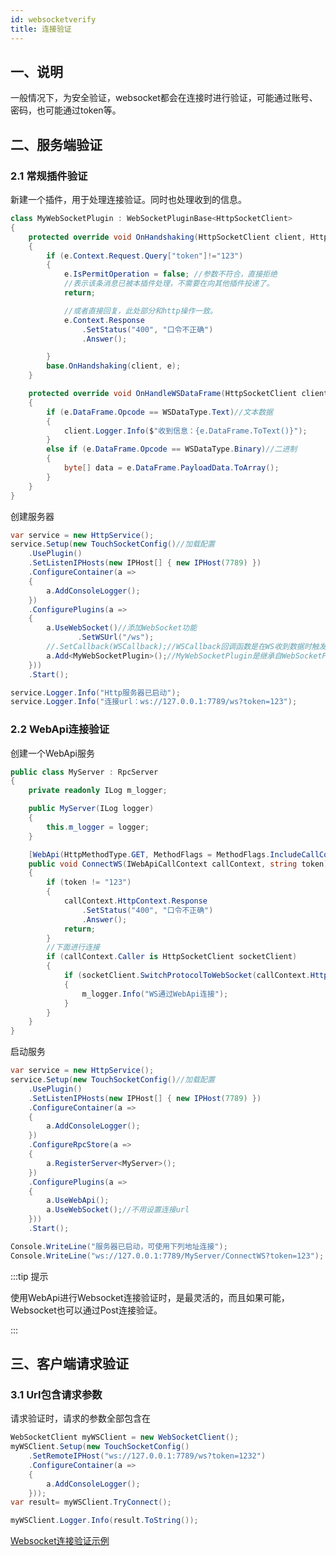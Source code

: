 ```yaml
---
id: websocketverify
title: 连接验证
---
```


## 一、说明

一般情况下，为安全验证，websocket都会在连接时进行验证，可能通过账号、密码，也可能通过token等。

## 二、服务端验证

### 2.1 常规插件验证

新建一个插件，用于处理连接验证。同时也处理收到的信息。

```csharp
class MyWebSocketPlugin : WebSocketPluginBase<HttpSocketClient>
{
    protected override void OnHandshaking(HttpSocketClient client, HttpContextEventArgs e)
    {
        if (e.Context.Request.Query["token"]!="123")
        {
            e.IsPermitOperation = false; //参数不符合，直接拒绝
            //表示该条消息已被本插件处理，不需要在向其他插件投递了。
            return;

            //或者直接回复，此处部分和http操作一致。
            e.Context.Response
                .SetStatus("400", "口令不正确")
                .Answer();

        }
        base.OnHandshaking(client, e);
    }

    protected override void OnHandleWSDataFrame(HttpSocketClient client, WSDataFrameEventArgs e)
    {
        if (e.DataFrame.Opcode == WSDataType.Text)//文本数据
        {
            client.Logger.Info($"收到信息：{e.DataFrame.ToText()}");
        }
        else if (e.DataFrame.Opcode == WSDataType.Binary)//二进制
        {
            byte[] data = e.DataFrame.PayloadData.ToArray();
        }
    }
}

```

创建服务器

```csharp
var service = new HttpService();
service.Setup(new TouchSocketConfig()//加载配置
    .UsePlugin()
    .SetListenIPHosts(new IPHost[] { new IPHost(7789) })
    .ConfigureContainer(a =>
    {
        a.AddConsoleLogger();
    })
    .ConfigurePlugins(a =>
    {
        a.UseWebSocket()//添加WebSocket功能
               .SetWSUrl("/ws");
        //.SetCallback(WSCallback);//WSCallback回调函数是在WS收到数据时触发回调的。下面会用插件，所以我们不使用这种方式
        a.Add<MyWebSocketPlugin>();//MyWebSocketPlugin是继承自WebSocketPluginBase的插件。
    }))
    .Start();

service.Logger.Info("Http服务器已启动");
service.Logger.Info("连接url：ws://127.0.0.1:7789/ws?token=123");
```

### 2.2 WebApi连接验证

创建一个WebApi服务

```csharp
public class MyServer : RpcServer
{
    private readonly ILog m_logger;

    public MyServer(ILog logger)
    {
        this.m_logger = logger;
    }

    [WebApi(HttpMethodType.GET, MethodFlags = MethodFlags.IncludeCallContext)]
    public void ConnectWS(IWebApiCallContext callContext, string token)
    {
        if (token != "123")
        {
            callContext.HttpContext.Response
                .SetStatus("400", "口令不正确")
                .Answer();
            return;
        }
        //下面进行连接
        if (callContext.Caller is HttpSocketClient socketClient)
        {
            if (socketClient.SwitchProtocolToWebSocket(callContext.HttpContext))
            {
                m_logger.Info("WS通过WebApi连接");
            }
        }
    }
}
```

启动服务

```csharp
var service = new HttpService();
service.Setup(new TouchSocketConfig()//加载配置
    .UsePlugin()
    .SetListenIPHosts(new IPHost[] { new IPHost(7789) })
    .ConfigureContainer(a =>
    {
        a.AddConsoleLogger();
    })
    .ConfigureRpcStore(a =>
    {
        a.RegisterServer<MyServer>();
    })
    .ConfigurePlugins(a =>
    {
        a.UseWebApi();
        a.UseWebSocket();//不用设置连接url
    }))
    .Start();

Console.WriteLine("服务器已启动，可使用下列地址连接");
Console.WriteLine("ws://127.0.0.1:7789/MyServer/ConnectWS?token=123");
```

:::tip 提示

使用WebApi进行Websocket连接验证时，是最灵活的，而且如果可能，Websocket也可以通过Post连接验证。

:::  

## 三、客户端请求验证

### 3.1 Url包含请求参数

请求验证时，请求的参数全部包含在

```csharp
WebSocketClient myWSClient = new WebSocketClient();
myWSClient.Setup(new TouchSocketConfig()
    .SetRemoteIPHost("ws://127.0.0.1:7789/ws?token=1232")
    .ConfigureContainer(a =>
    {
        a.AddConsoleLogger();
    }));
var result= myWSClient.TryConnect();

myWSClient.Logger.Info(result.ToString());

```

[Websocket连接验证示例](https://gitee.com/RRQM_Home/TouchSocket/tree/master/examples/WebSocket%E7%AE%80%E5%8D%95%E7%A4%BA%E4%BE%8B/WS%E8%BF%9E%E6%8E%A5%E9%AA%8C%E8%AF%81/WSVerifyConsoleApp)
